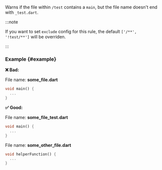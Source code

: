 
<RuleDetails version="4.19.0" severity="warning" />

Warns if the file within `/test` contains a `main`, but the file name doesn't end with `_test.dart`.

:::note

If you want to set `exclude` config for this rule, the default `['/**', '!test/**']` will be overriden.

:::

### Example {#example}

**❌ Bad:**

File name: **some_file.dart**

```dart
void main() {
  ...
}
```

**✅ Good:**

File name: **some_file_test.dart**

```dart
void main() {
  ...
}
```

File name: **some_other_file.dart**

```dart
void helperFunction() {
  ...
}
```
